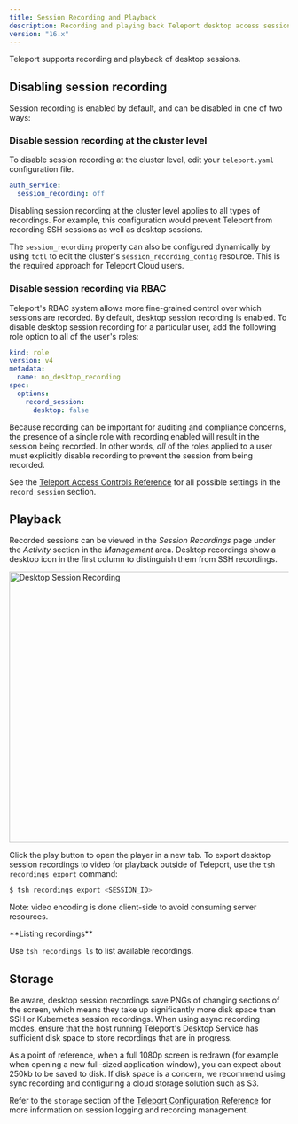 ```yaml
---
title: Session Recording and Playback
description: Recording and playing back Teleport desktop access sessions.
version: "16.x"
---
```


Teleport supports recording and playback of desktop sessions.

## Disabling session recording

Session recording is enabled by default, and can be disabled in one of two ways:

### Disable session recording at the cluster level

To disable session recording at the cluster level, edit your `teleport.yaml`
configuration file.

```yaml
auth_service:
  session_recording: off
```

<Warning>
  Disabling session recording at the cluster level applies to all types of
  recordings. For example, this configuration would prevent Teleport from
  recording SSH sessions as well as desktop sessions.
</Warning>

The `session_recording` property can also be configured dynamically by using
`tctl` to edit the cluster's `session_recording_config` resource. This is the
required approach for Teleport Cloud users.

### Disable session recording via RBAC

Teleport's RBAC system allows more fine-grained control over which sessions are
recorded. By default, desktop session recording is enabled. To disable desktop
session recording for a particular user, add the following role option to all of
the user's roles:

```yaml
kind: role
version: v4
metadata:
  name: no_desktop_recording
spec:
  options:
    record_session:
      desktop: false
```

Because recording can be important for auditing and compliance concerns, the
presence of a single role with recording enabled will result in the session
being recorded. In other words, *all* of the roles applied to a user must
explicitly disable recording to prevent the session from being recorded.

See the
[Teleport Access Controls Reference](/docs/ver/16.x/access-controls/reference)
for all possible settings in the `record_session` section.

## Playback

Recorded sessions can be viewed in the *Session Recordings* page under the
*Activity* section in the *Management* area. Desktop recordings show a
desktop icon in the first column to distinguish them from SSH recordings.

<img src="/assets/session-recording@2x-6786acd6a3.png" alt="Desktop Session Recording" width="1255.5" height="489" />

Click the play button to open the player in a new tab. To export desktop session
recordings to video for playback outside of Teleport, use the
`tsh recordings export` command:

```bash
$ tsh recordings export <SESSION_ID>
```

Note: video encoding is done client-side to avoid consuming server resources.

<Tip>
  <p>
    **Listing recordings**
  </p>

  Use `tsh recordings ls` to list available recordings.
</Tip>

## Storage

Be aware, desktop session recordings save PNGs of changing sections of the
screen, which means they take up significantly more disk space than SSH or
Kubernetes session recordings. When using async recording modes, ensure that the
host running Teleport's Desktop Service has sufficient disk space to store
recordings that are in progress.

As a point of reference, when a full 1080p screen is redrawn (for example when
opening a new full-sized application window), you can expect about 250kb to be
saved to disk. If disk space is a concern, we recommend using sync recording and
configuring a cloud storage solution such as S3.

Refer to the `storage` section of the [Teleport Configuration Reference](/docs/ver/16.x/reference/config)
for more information on session logging and recording management.
